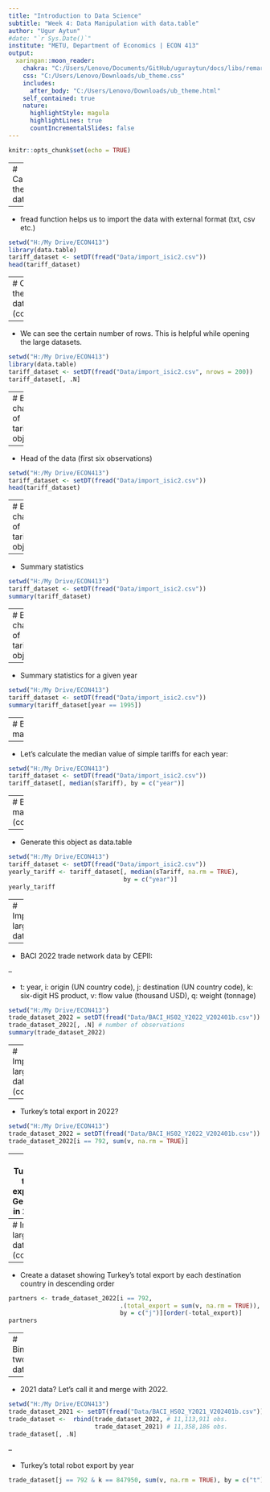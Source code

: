 ```yaml
---
title: "Introduction to Data Science"
subtitle: "Week 4: Data Manipulation with data.table"
author: "Ugur Aytun"
#date: "`r Sys.Date()`"
institute: "METU, Department of Economics | ECON 413"
output:
  xaringan::moon_reader:
    chakra: "C:/Users/Lenovo/Documents/GitHub/uguraytun/docs/libs/remark-latest.min.js"
    css: "C:/Users/Lenovo/Downloads/ub_theme.css"
    includes:
      after_body: "C:/Users/Lenovo/Downloads/ub_theme.html"
    self_contained: true
    nature:
      highlightStyle: magula
      highlightLines: true
      countIncrementalSlides: false
---
```


```r
knitr::opts_chunk$set(echo = TRUE)
```



---
# Call the data

--

- fread function helps us to import the data with external format (txt, csv etc.)


```r
setwd("H:/My Drive/ECON413")
library(data.table)
tariff_dataset <- setDT(fread("Data/import_isic2.csv"))
head(tariff_dataset)

```




---
# Call the data (cont'd)

--

- We can see the certain number of rows. This is helpful while opening the large datasets.


```r
setwd("H:/My Drive/ECON413")
library(data.table)
tariff_dataset <- setDT(fread("Data/import_isic2.csv", nrows = 200))
tariff_dataset[, .N]

```





---
# Basic characteristics of tariff_dataset object

--

- Head of the data (first six observations)


```r
setwd("H:/My Drive/ECON413")
tariff_dataset <- setDT(fread("Data/import_isic2.csv"))
head(tariff_dataset)

```






---
# Basic characteristics of tariff_dataset object (cont'd)

--

- Summary statistics


```r
setwd("H:/My Drive/ECON413")
tariff_dataset <- setDT(fread("Data/import_isic2.csv"))
summary(tariff_dataset)

```





---
# Basic characteristics of tariff_dataset object (cont'd)

--

- Summary statistics for a given year


```r
setwd("H:/My Drive/ECON413")
tariff_dataset <- setDT(fread("Data/import_isic2.csv"))
summary(tariff_dataset[year == 1995])

```



---
# Basic manipulations

--

- Let's calculate the median value of simple tariffs for each year:


```r
setwd("H:/My Drive/ECON413")
tariff_dataset <- setDT(fread("Data/import_isic2.csv"))
tariff_dataset[, median(sTariff), by = c("year")]

```





---
# Basic manipulations (cont'd)

--

- Generate this object as data.table


```r
setwd("H:/My Drive/ECON413")
tariff_dataset <- setDT(fread("Data/import_isic2.csv"))
yearly_tariff <- tariff_dataset[, median(sTariff, na.rm = TRUE), 
                                by = c("year")]
yearly_tariff
```




---
# Import larger data

--

- BACI 2022 trade network data by CEPII:


--

- t: year, i: origin (UN country code), j: destination (UN country code), k: six-digit HS product, v: flow value (thousand USD), q: weight (tonnage)


```r
setwd("H:/My Drive/ECON413")
trade_dataset_2022 = setDT(fread("Data/BACI_HS02_Y2022_V202401b.csv"))
trade_dataset_2022[, .N] # number of observations
summary(trade_dataset_2022)

```




---
# Import larger data (cont'd)

--

- Turkey's total export in 2022?


```r
setwd("H:/My Drive/ECON413")
trade_dataset_2022 = setDT(fread("Data/BACI_HS02_Y2022_V202401b.csv"))
trade_dataset_2022[i == 792, sum(v, na.rm = TRUE)]

```



--
- Turkey's total export to Germany in 2022?

```r
trade_dataset_2022[i == 792 & j == 276, sum(v, na.rm = TRUE)]

```





---
# Import larger data (cont'd)

--

- Create a dataset showing Turkey's total export by each destination country in descending order


```r
partners <- trade_dataset_2022[i == 792, 
                               .(total_export = sum(v, na.rm = TRUE)), 
                               by = c("j")][order(-total_export)]
partners
```




---
# Binding two dataset

--

- 2021 data? Let's call it and merge with 2022.


```r
setwd("H:/My Drive/ECON413")
trade_dataset_2021 <- setDT(fread("Data/BACI_HS02_Y2021_V202401b.csv"))
trade_dataset <-  rbind(trade_dataset_2022, # 11,113,911 obs.
                        trade_dataset_2021) # 11,358,186 obs.
trade_dataset[, .N]

```

--

- Turkey's total robot export by year


```r
trade_dataset[j == 792 & k == 847950, sum(v, na.rm = TRUE), by = c("t")]

```



